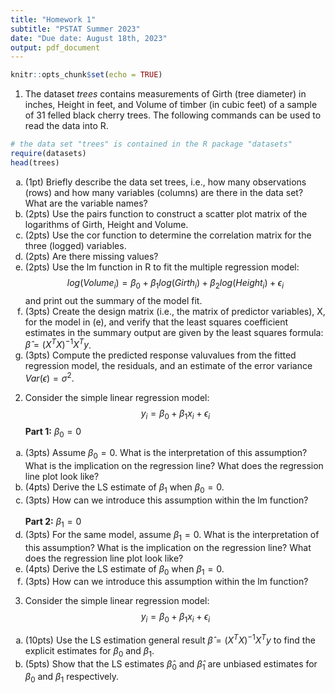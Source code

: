 ```yaml
---
title: "Homework 1"
subtitle: "PSTAT Summer 2023"
date: "Due date: August 18th, 2023"
output: pdf_document
---
```


```r
knitr::opts_chunk$set(echo = TRUE)
```

1. The dataset *trees* contains measurements of Girth (tree diameter) in inches, Height in feet, and Volume of timber (in cubic feet) of a sample of 31 felled black cherry trees. The following commands can be used to read the data into R.


```r
# the data set "trees" is contained in the R package "datasets"
require(datasets)
head(trees)
```
(a) (1pt) Briefly describe the data set trees, i.e., how many observations  (rows) and how many variables (columns) are there in the data set? What are the variable names?
(b) (2pts) Use the pairs function to construct a scatter plot matrix of the logarithms of Girth, Height and Volume.
(c) (2pts) Use the cor function to determine the correlation matrix for the three (logged) variables.
(d) (2pts) Are there missing values?
(e) (2pts) Use the lm function in R to fit the multiple regression model:
$$log(Volume_i) = \beta_0 + \beta_1 log(Girth_i) + \beta_2 log(Height_i) + \epsilon_i$$
and print out the summary of the model fit.
(f) (3pts) Create the design matrix (i.e., the matrix of predictor variables), X, for the model in (e), and verify that the least squares coefficient estimates in the summary output are given by the least squares formula: $\hat\beta = (X^TX)^{-1}X^Ty$.
(g) (3pts) Compute the predicted response valuvalues from the fitted regression model, the residuals, and an estimate of the error variance $Var(\epsilon) = \sigma^2$.

2. Consider the simple linear regression model:
$$y_i=\beta_0 + \beta_1x_i + \epsilon_i$$
**Part 1:** $\beta_0=0$
(a) (3pts) Assume $\beta_0=0$. What is the interpretation of this assumption? What is the implication on the regression line? What does the regression line plot look like?
(b) (4pts) Derive the LS estimate of $\beta_1$ when $\beta_0=0$.
(c) (3pts) How can we introduce this assumption within the lm function?\
\
**Part 2:** $\beta_1=0$\
(d) (3pts) For the same model, assume $\beta_1=0$. What is the interpretation of this assumption? What is the implication on the regression line? What does the regression line plot look like?
(e) (4pts) Derive the LS estimate of $\beta_0$ when $\beta_1=0$.
(f) (3pts) How can we introduce this assumption within the lm function?

3. Consider the simple linear regression model:
$$y_i = \beta_0 + \beta_1x_i + \epsilon_i$$
(a) (10pts) Use the LS estimation general result $\hat\beta = (X^TX)^{-1}X^Ty$ to find the explicit estimates for $\beta_0$ and $\beta_1$.
(b) (5pts) Show that the LS estimates $\hat\beta_0$ and $\hat\beta_1$ are unbiased estimates for $\beta_0$ and $\beta_1$ respectively.